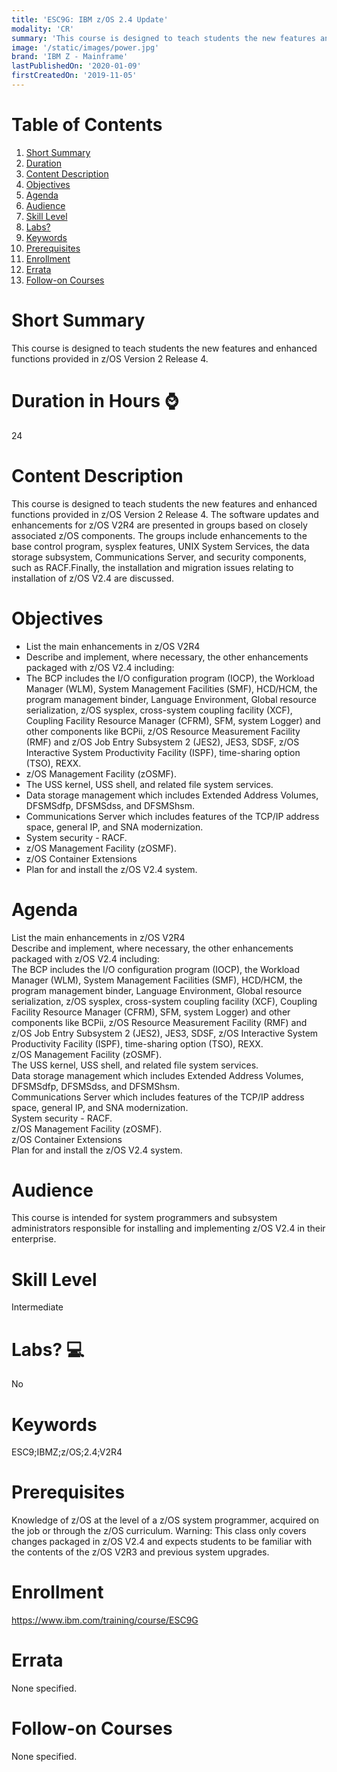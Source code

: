 ```yaml
---
title: 'ESC9G: IBM z/OS 2.4 Update'
modality: 'CR'
summary: 'This course is designed to teach students the new features and enhanced functions provided in z/OS Version 2 Release 4.'
image: '/static/images/power.jpg'
brand: 'IBM Z - Mainframe'
lastPublishedOn: '2020-01-09'
firstCreatedOn: '2019-11-05'
---
```

# Table of Contents
1.  [Short Summary](#short-summary)
2.  [Duration](#duration-in-hours-)
3.  [Content Description](#content-description)
4.  [Objectives](#objectives)
5.  [Agenda](#agenda)
6.  [Audience](#audience)
7.  [Skill Level](#skill-level)
8.  [Labs?](#labs-)
9.  [Keywords](#keywords)
10. [Prerequisites](#prerequisites)
11. [Enrollment](#enrollment)
12. [Errata](#errata)
13. [Follow-on Courses](#follow-on-courses)

# Short Summary
This course is designed to teach students the new features and enhanced functions provided in z/OS Version 2 Release 4.

# Duration in Hours ⌚
24

# Content Description
<p>This course is designed to teach students the new features and enhanced functions provided in z/OS Version 2 Release 4. The software updates and enhancements for z/OS V2R4 are presented in groups based on closely associated z/OS components. The groups include enhancements to the base control program, sysplex features, UNIX System Services, the data storage subsystem, Communications Server, and security components, such as RACF.Finally, the installation and migration issues relating to installation of z/OS V2.4 are discussed.</p>

# Objectives
<ul><li>List the main enhancements in z/OS V2R4</li><li>Describe and implement, where necessary, the other enhancements packaged with z/OS V2.4 including:</li><li>The BCP includes the I/O configuration program (IOCP), the Workload Manager (WLM), System Management Facilities (SMF), HCD/HCM, the program management binder, Language Environment, Global resource serialization, z/OS sysplex, cross-system coupling facility (XCF), Coupling Facility Resource Manager (CFRM), SFM, system Logger) and other components like BCPii, z/OS Resource Measurement Facility (RMF) and z/OS Job Entry Subsystem 2 (JES2), JES3, SDSF, z/OS Interactive System Productivity Facility (ISPF), time-sharing option (TSO), REXX.</li><li>z/OS Management Facility (zOSMF).</li><li>The USS kernel, USS shell, and related file system services.</li><li>Data storage management which includes Extended Address Volumes, DFSMSdfp, DFSMSdss, and DFSMShsm.</li><li>Communications Server which includes features of the TCP/IP address space, general IP, and SNA modernization.</li><li>System security - RACF.</li><li>z/OS Management Facility (zOSMF).</li><li>z/OS Container Extensions</li><li>Plan for and install the z/OS V2.4 system.</li></ul>

# Agenda
<p>List the main enhancements in z/OS V2R4<br/>Describe and implement, where necessary, the other enhancements packaged with z/OS V2.4 including:<br/>The BCP includes the I/O configuration program (IOCP), the Workload Manager (WLM), System Management Facilities (SMF), HCD/HCM, the program management binder, Language Environment, Global resource serialization, z/OS sysplex, cross-system coupling facility (XCF), Coupling Facility Resource Manager (CFRM), SFM, system Logger) and other components like BCPii, z/OS Resource Measurement Facility (RMF) and z/OS Job Entry Subsystem 2 (JES2), JES3, SDSF, z/OS Interactive System Productivity Facility (ISPF), time-sharing option (TSO), REXX.<br/>z/OS Management Facility (zOSMF).<br/>The USS kernel, USS shell, and related file system services.<br/>Data storage management which includes Extended Address Volumes, DFSMSdfp, DFSMSdss, and DFSMShsm.<br/>Communications Server which includes features of the TCP/IP address space, general IP, and SNA modernization.<br/>System security - RACF.<br/>z/OS Management Facility (zOSMF).<br/>z/OS Container Extensions<br/>Plan for and install the z/OS V2.4 system.</p>

# Audience
<p>This course is intended for system programmers and subsystem administrators responsible for installing and implementing z/OS V2.4 in their enterprise.</p>

# Skill Level
Intermediate

# Labs? 💻
No

# Keywords
ESC9;IBMZ;z/OS;2.4;V2R4

# Prerequisites
<p>Knowledge of z/OS at the level of a z/OS system programmer, acquired on the job or through the z/OS curriculum. Warning: This class only covers changes packaged in z/OS V2.4 and expects students to be familiar with the contents of the z/OS V2R3 and previous system upgrades.&nbsp;</p>

# Enrollment
https://www.ibm.com/training/course/ESC9G

# Errata
None specified.

# Follow-on Courses
None specified.

